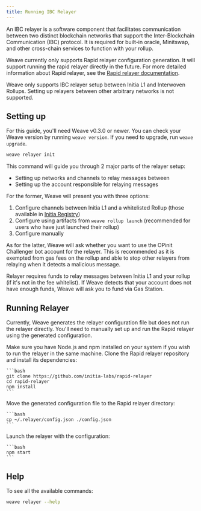 ```yaml
---
title: Running IBC Relayer
---
```


An IBC relayer is a software component that facilitates communication between two distinct blockchain networks that support the Inter-Blockchain Communication (IBC) protocol. It is required for built-in oracle, Minitswap, and other cross-chain services to function with your rollup.

Weave currently only supports Rapid relayer configuration generation. It will support running the rapid relayer directly in the future. For more detailed information about Rapid relayer, see the [Rapid relayer documentation](https://github.com/initia-labs/rapid-relayer).

<Note>
Weave only supports IBC relayer setup between Initia L1 and Interwoven Rollups. Setting up relayers between other arbitrary networks is not supported.
</Note>

## Setting up

For this guide, you'll need Weave v0.3.0 or newer. You can check your Weave version by running `weave version`. If you need to upgrade, run `weave upgrade`.

```bash
weave relayer init
```

This command will guide you through 2 major parts of the relayer setup:
- Setting up networks and channels to relay messages between
- Setting up the account responsible for relaying messages


For the former, Weave will present you with three options:
1. Configure channels between Initia L1 and a whitelisted Rollup (those available in [Initia Registry](https://github.com/initia-labs/initia-registry))
2. Configure using artifacts from `weave rollup launch` (recommended for users who have just launched their rollup)
3. Configure manually

As for the latter, Weave will ask whether you want to use the OPinit Challenger bot account for the relayer. This is recommended as it is exempted from gas fees on the rollup and able to stop other relayers from relaying when it detects a malicious message.

<Warning>
Relayer requires funds to relay messages between Initia L1 and your rollup (if it's not in the fee whitelist). If Weave detects that your account does not have enough funds, Weave will ask you to fund via Gas Station.
</Warning>

## Running Relayer

Currently, Weave generates the relayer configuration file but does not run the relayer directly. You'll need to manually set up and run the Rapid relayer using the generated configuration.

<Note>
Make sure you have Node.js and npm installed on your system if you wish to run the relayer in the same machine.
</Note>

<Steps>
  <Step title="Clone and Install Rapid relayer">
    Clone the Rapid relayer repository and install its dependencies:

    ```bash
    git clone https://github.com/initia-labs/rapid-relayer
    cd rapid-relayer
    npm install
    ```
  </Step>

  <Step title="Copy Configuration File">
    Move the generated configuration file to the Rapid relayer directory:

    ```bash
    cp ~/.relayer/config.json ./config.json
    ```
  </Step>

  <Step title="Start the Relayer">
    Launch the relayer with the configuration:

    ```bash
    npm start
    ```
  </Step>
</Steps>

## Help

To see all the available commands:
```bash
weave relayer --help
```
